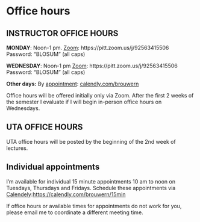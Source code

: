 # Office hours

## INSTRUCTOR OFFICE HOURS

**MONDAY**: Noon-1 pm.
[Zoom](https://pitt.zoom.us/j/92563415506): https://pitt.zoom.us/j/92563415506
Password: "BLOSUM" (all caps)

**WEDNESDAY**: Noon-1 pm
[Zoom](https://pitt.zoom.us/j/92563415506): https://pitt.zoom.us/j/92563415506
Password: "BLOSUM" (all caps)

**Other days:** By [appointment](www.calendly.com/brouwern): [calendly.com/brouwern](www.calendly.com/brouwern)

Office hours will be offered initially only via Zoom.  After the first 2 weeks of the semester I evaluate if I will begin in-person office hours on Wednesdays.



## UTA OFFICE HOURS

UTA office hours will be posted by the beginning of the 2nd week of lectures.  
<!-- When posted they will be available [here](https://docs.google.com/spreadsheets/d/10bw-e82fjk7-2RL_O_ycqfpblXZDiUwI7m6LbC2yu48/edit?usp=sharing). -->




## Individual appointments

I'm available for individual 15 minute appointments 10 am to noon on Tuesdays, Thursdays and Fridays.  Schedule these appointments via [Calendely](https://calendly.com/brouwern/15min):[https://calendly.com/brouwern/15min](https://calendly.com/brouwern/15min)

If office hours or available times for appointments do not work for you, please email me to coordinate a different meeting time.
